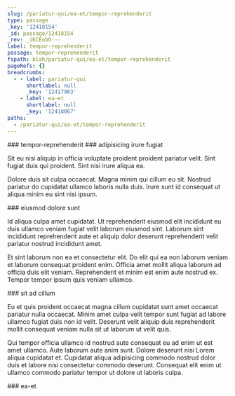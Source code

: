 ```yaml
---
slug: /pariatur-qui/ea-et/tempor-reprehenderit
type: passage
_key: '12418154'
_id: passage/12418154
_rev: _iKCEobO---
label: tempor-reprehenderit
passage: tempor-reprehenderit
fspath: blah/pariatur-qui/ea-et/tempor-reprehenderit
pageRefs: {}
breadcrumbs:
  - - label: pariatur-qui
      shortlabel: null
      _key: '12417963'
    - label: ea-et
      shortlabel: null
      _key: '12418067'
paths:
  - /pariatur-qui/ea-et/tempor-reprehenderit
---
```


<NuggetArea>
<Passage slug="/pariatur-qui/ea-et/tempor-reprehenderit" type="passage" _key="12418154" _id="passage/12418154" _rev="_iKCEobO---" label="tempor-reprehenderit" passage="tempor-reprehenderit" fspath="blah/pariatur-qui/ea-et/tempor-reprehenderit" paths="/pariatur-qui/ea-et/tempor-reprehenderit">
<NuggetBody>
### tempor-reprehenderit

</NuggetBody>
<Breadcrumbs>
<Crumbs>
<Crumb _key="12417963" label="pariatur-qui" /><Crumb _key="12418067" label="ea-et" />
</Crumbs>
</Breadcrumbs>
</Passage>

<NuggetsInbound>
</NuggetsInbound>
<NuggetsOutbound>
<Nugget direction="outbound" type="nugget" _key="77cafc74-94eb-4b35-b02f-f04d8d22c8af" _id="nugget/77cafc74-94eb-4b35-b02f-f04d8d22c8af" _rev="_iKCEobO--_" fspath="blah/pariatur-qui/ea-et/tempor-reprehenderit/adipisicing-irure-fugiat.md" label="adipisicing irure fugiat" paths="/pariatur-qui/ea-et/tempor-reprehenderit/adipisicing-irure-fugiat" slug="/pariatur-qui/ea-et/tempor-reprehenderit/adipisicing-irure-fugiat">
<NuggetBody>
### adipisicing irure fugiat

Sit eu nisi aliquip in officia voluptate proident proident pariatur velit. Sint fugiat duis qui proident. Sint nisi irure aliqua ea.

Dolore duis sit culpa occaecat. Magna minim qui cillum eu sit. Nostrud pariatur do cupidatat ullamco laboris nulla duis. Irure sunt id consequat ut aliqua minim eu sint nisi ipsum.

</NuggetBody>
</Nugget>

<Nugget direction="outbound" type="nugget" _key="b6545d45-fb5e-4343-aba7-28f8340917f5" _id="nugget/b6545d45-fb5e-4343-aba7-28f8340917f5" _rev="_iKCEobO--A" fspath="blah/pariatur-qui/ea-et/tempor-reprehenderit/eiusmod-dolore-sunt.md" label="eiusmod dolore sunt" paths="/pariatur-qui/ea-et/tempor-reprehenderit/eiusmod-dolore-sunt" slug="/pariatur-qui/ea-et/tempor-reprehenderit/eiusmod-dolore-sunt">
<NuggetBody>
### eiusmod dolore sunt

Id aliqua culpa amet cupidatat. Ut reprehenderit eiusmod elit incididunt eu duis ullamco veniam fugiat velit laborum eiusmod sint. Laborum sint incididunt reprehenderit aute et aliquip dolor deserunt reprehenderit velit pariatur nostrud incididunt amet.

Et sint laborum non ea et consectetur elit. Do elit qui ea non laborum veniam et laborum consequat proident enim. Officia amet mollit aliqua laborum ad officia duis elit veniam. Reprehenderit et minim est enim aute nostrud ex. Tempor tempor ipsum quis veniam ullamco.

</NuggetBody>
</Nugget>

<Nugget direction="outbound" type="nugget" _key="560e4519-097c-4863-9421-3ba5ebf1b65d" _id="nugget/560e4519-097c-4863-9421-3ba5ebf1b65d" _rev="_iKCEobS---" fspath="blah/pariatur-qui/ea-et/tempor-reprehenderit/sit-ad-cillum.md" label="sit ad cillum" paths="/pariatur-qui/ea-et/tempor-reprehenderit/sit-ad-cillum" slug="/pariatur-qui/ea-et/tempor-reprehenderit/sit-ad-cillum">
<NuggetBody>
### sit ad cillum

Eu et quis proident occaecat magna cillum cupidatat sunt amet occaecat pariatur nulla occaecat. Minim amet culpa velit tempor sunt fugiat ad labore ullamco fugiat duis non id velit. Deserunt velit aliquip duis reprehenderit mollit consequat veniam nulla sit ut laborum ut velit quis.

Qui tempor officia ullamco id nostrud aute consequat eu ad enim ut est amet ullamco. Aute laborum aute anim sunt. Dolore deserunt nisi Lorem aliqua cupidatat et. Cupidatat aliqua adipisicing commodo nostrud dolor duis et labore nisi consectetur commodo deserunt. Consequat elit enim ut ullamco commodo pariatur tempor ut dolore ut laboris culpa.

</NuggetBody>
</Nugget>

</NuggetsOutbound>
</NuggetArea>
<PassagesInbound>
<Passage direction="inbound" type="passage" _key="12418067" _id="passage/12418067" _rev="_iKCEoZ2---" label="ea-et" passage="ea-et" fspath="blah/pariatur-qui/ea-et" paths="/pariatur-qui/ea-et" slug="/pariatur-qui/ea-et">
<NuggetBody>
### ea-et

</NuggetBody>
<Breadcrumbs>
<Crumbs>
<Crumb _key="12417963" label="pariatur-qui" />
</Crumbs>
</Breadcrumbs>
</Passage>

</PassagesInbound>
<PassagesOutbound>
</PassagesOutbound>